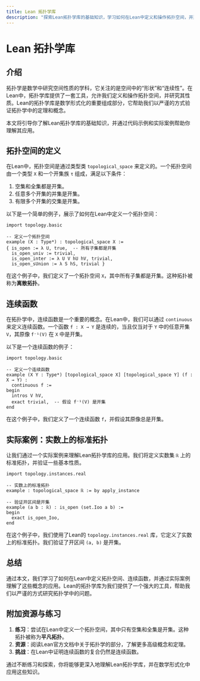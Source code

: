 ```yaml
---
title: Lean 拓扑学库
description: "探索Lean拓扑学库的基础知识，学习如何在Lean中定义和操作拓扑空间，并通过实际案例理解其应用。"
---
```


# Lean 拓扑学库

## 介绍

拓扑学是数学中研究空间性质的学科，它关注的是空间中的“形状”和“连续性”。在Lean中，拓扑学库提供了一套工具，允许我们定义和操作拓扑空间，并研究其性质。Lean的拓扑学库是数学形式化的重要组成部分，它帮助我们以严谨的方式验证拓扑学中的定理和概念。

本文将引导你了解Lean拓扑学库的基础知识，并通过代码示例和实际案例帮助你理解其应用。

## 拓扑空间的定义

在Lean中，拓扑空间是通过类型类 `topological_space` 来定义的。一个拓扑空间由一个类型 `X` 和一个开集族 `τ` 组成，满足以下条件：

1. 空集和全集都是开集。
2. 任意多个开集的并集是开集。
3. 有限多个开集的交集是开集。

以下是一个简单的例子，展示了如何在Lean中定义一个拓扑空间：

```lean
import topology.basic

-- 定义一个拓扑空间
example (X : Type*) : topological_space X :=
{ is_open := λ U, true,  -- 所有子集都是开集
  is_open_univ := trivial,
  is_open_inter := λ U V hU hV, trivial,
  is_open_sUnion := λ S hS, trivial }
```

在这个例子中，我们定义了一个拓扑空间 `X`，其中所有子集都是开集。这种拓扑被称为**离散拓扑**。

## 连续函数

在拓扑学中，连续函数是一个重要的概念。在Lean中，我们可以通过 `continuous` 来定义连续函数。一个函数 `f : X → Y` 是连续的，当且仅当对于 `Y` 中的任意开集 `V`，其原像 `f⁻¹(V)` 在 `X` 中是开集。

以下是一个连续函数的例子：

```lean
import topology.basic

-- 定义一个连续函数
example (X Y : Type*) [topological_space X] [topological_space Y] (f : X → Y) :
  continuous f :=
begin
  intros V hV,
  exact trivial,  -- 假设 f⁻¹(V) 是开集
end
```

在这个例子中，我们定义了一个连续函数 `f`，并假设其原像总是开集。

## 实际案例：实数上的标准拓扑

让我们通过一个实际案例来理解Lean拓扑学库的应用。我们将定义实数集 `ℝ` 上的标准拓扑，并验证一些基本性质。

```lean
import topology.instances.real

-- 实数上的标准拓扑
example : topological_space ℝ := by apply_instance

-- 验证开区间是开集
example (a b : ℝ) : is_open (set.Ioo a b) :=
begin
  exact is_open_Ioo,
end
```

在这个例子中，我们使用了Lean的 `topology.instances.real` 库，它定义了实数上的标准拓扑。我们验证了开区间 `(a, b)` 是开集。

## 总结

通过本文，我们学习了如何在Lean中定义拓扑空间、连续函数，并通过实际案例理解了这些概念的应用。Lean的拓扑学库为我们提供了一个强大的工具，帮助我们以严谨的方式研究拓扑学中的问题。

## 附加资源与练习

1. **练习**：尝试在Lean中定义一个拓扑空间，其中只有空集和全集是开集。这种拓扑被称为**平凡拓扑**。
2. **资源**：阅读Lean官方文档中关于拓扑学的部分，了解更多高级概念和定理。
3. **挑战**：在Lean中证明连续函数的复合仍然是连续函数。

通过不断练习和探索，你将能够更深入地理解Lean拓扑学库，并在数学形式化中应用这些知识。